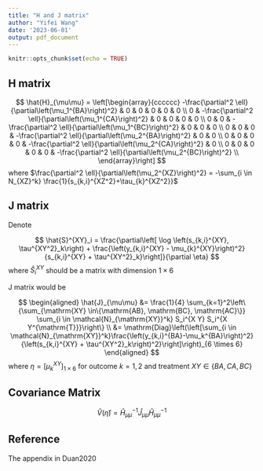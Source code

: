 ```yaml
---
title: "H and J matrix"
author: "Yifei Wang"
date: '2023-06-01'
output: pdf_document
---
```


```r
knitr::opts_chunk$set(echo = TRUE)
```

## H matrix

$$
\hat{H}_{\mu\mu} = \left[\begin{array}{cccccc}
-\frac{\partial^2 \ell}{\partial\left(\mu_1^{BA}\right)^2} & 0   & 0  & 0  & 0  & 0  \\
0 & -\frac{\partial^2 \ell}{\partial\left(\mu_1^{CA}\right)^2}  & 0  & 0  & 0  & 0 \\
0  & 0  &  -\frac{\partial^2 \ell}{\partial\left(\mu_1^{BC}\right)^2} & 0 & 0 & 0 \\
0 & 0 & 0 & -\frac{\partial^2 \ell}{\partial\left(\mu_2^{BA}\right)^2} & 0 & 0  \\
0 & 0 & 0 & 0 &  -\frac{\partial^2 \ell}{\partial\left(\mu_2^{CA}\right)^2} & 0 \\
0 & 0 & 0 & 0 & 0 &  -\frac{\partial^2 \ell}{\partial\left(\mu_2^{BC}\right)^2} \\
\end{array}\right]
$$
where $\frac{\partial^2 \ell}{\partial\left(\mu_2^{XZ}\right)^2} = -\sum_{i \in N_{XZ}^k} \frac{1}{s_{k,i}^{XZ^2}+\tau_{k}^{XZ^2}}$

## J matrix

Denote

$$
\hat{S}^{XY}_i = \frac{\partial\left[ \log \left(s_{k,i}^{XY}, \tau^{XY^2}_k\right) + \frac{\left(y_{k,i}^{XY} - \mu_{k}^{XY}\right)^2}{s_{k,i}^{XY} + \tau^{XY^2}_k}\right]}{\partial \eta}
$$
where $\hat{S}^{XY}_i$ should be a matrix with dimension $1\times6$ 

J matrix would be

$$
\begin{aligned}
\hat{J}_{\mu\mu} &= \frac{1}{4} \sum_{k=1}^2\left\{\sum_{\mathrm{XY} \in\{\mathrm{AB}, \mathrm{BC}, \mathrm{AC}\}} \sum_{i \in \mathcal{N}_{\mathrm{XY}}^k} S_i^{X Y} S_i^{X Y^{\mathrm{T}}}\right\} \\
&= \mathrm{Diag}\left(\left[\sum_{i \in \mathcal{N}_{\mathrm{XY}}^k}\frac{\left(y_{k,i}^{BA}-\mu_k^{BA}\right)^2}{\left(s_{k,i}^{XY} + \tau^{XY^2}_k\right)^2}\right]\right)_{6 \times 6}
\end{aligned}
$$
where $\eta = \left[\mu_k^{XY}\right]_{1 \times 6}$ for outcome $k=1,2$ and treatment $XY \in \left\{BA, CA, BC\right\}$

## Covariance Matrix

$$
\hat{V}(\hat{\eta})=\hat{H}^{-1}_{\mu\mu} \hat{J}_{\mu\mu} \hat{H}^{-1}_{\mu\mu}
$$

## Reference

The appendix in Duan2020
